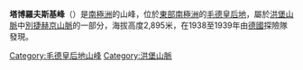 {{Coord|71|48|S|11|35|E||display=title}}

'''塔博羅夫斯基峰'''（{{lang-en|Taborovskiy Peak}}）是[[南極洲|南極洲]]的山峰，位於[[東部南極洲|東部南極洲]]的[[毛德皇后地|毛德皇后地]]，屬於[[洪堡山脈|洪堡山脈]]中[[別捷赫京山脈|別捷赫京山脈]]的一部分，海拔高度2,895米，在1938至1939年由[[德國|德國]]探險隊發現。

{{DEFAULTSORT:Taborovskiy Peak}}
[[Category:毛德皇后地山峰|Category:毛德皇后地山峰]]
[[Category:洪堡山脈|Category:洪堡山脈]]


{{PrincessAstridCoast-geo-stub}}
